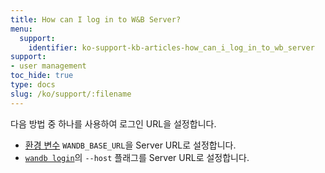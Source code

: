 ```yaml
---
title: How can I log in to W&B Server?
menu:
  support:
    identifier: ko-support-kb-articles-how_can_i_log_in_to_wb_server
support:
- user management
toc_hide: true
type: docs
slug: /ko/support/:filename
---
```


다음 방법 중 하나를 사용하여 로그인 URL을 설정합니다.

- [환경 변수](/ko/guides/models/track/environment-variables) `WANDB_BASE_URL`을 Server URL로 설정합니다.
- [`wandb login`](/ko/ref/cli/wandb-login)의 `--host` 플래그를 Server URL로 설정합니다.
